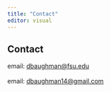 ```yaml
---
title: "Contact"
editor: visual
---
```


## Contact

email: [dbaughman\@fsu.edu](dbaughman@fsu.edu)<br><br>email: [dbaughman14\@gmail.com](dbaughman14@gmail.com)
